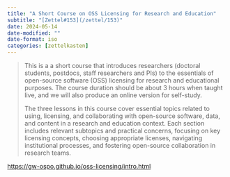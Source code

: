 ```yaml
---
title: "A Short Course on OSS Licensing for Research and Education"
subtitle: "[Zettel#153](/zettel/153)"
date: 2024-05-14
date-modified: ""
date-format: iso
categories: [zettelkasten]
---
```

> This is a a short course that introduces researchers (doctoral students, postdocs, staff researchers and PIs) to the essentials of open-source software (OSS) licensing for research and educational purposes. The course duration should be about 3 hours when taught live, and we will also produce an online version for self-study.
>
> The three lessons in this course cover essential topics related to using, licensing, and collaborating with open-source software, data, and content in a research and education context. Each section includes relevant subtopics and practical concerns, focusing on key licensing concepts, choosing appropriate licenses, navigating institutional processes, and fostering open-source collaboration in research teams.

<https://gw-ospo.github.io/oss-licensing/intro.html>
